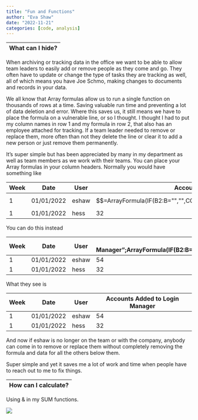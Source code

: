 ```yaml
---
title: "Fun and Functions"
author: "Eva Shaw"
date: "2022-11-21"
categories: [code, analysis]
---
```


|What can I hide?|
|----------------|

When archiving or tracking data in the office we want to be able to allow team leaders to easily add or remove people as they come and go. They often have to update or change the type of tasks they are tracking as well, all of which means you have Joe Schmo, making changes to documents and records in your data. 

We all know that Array formulas allow us to run a single function on thousands of rows at a time. Saving valuable run time and preventing a lot of data deletion and error. Where this saves us, it still means we have to place the formula on a vulnerable line, or so I thought. I thought I had to put my column names in row 1 and my formula in row 2, that also has an employee attached for tracking. If a team leader needed to remove or replace them, more often than not they delete the line or clear it to add a new person or just remove them permanently.

It's super simple but has been appreciated by many in my department as well as team members as we work with their teams. You can place your Array formulas in your column headers. Normally you would have something like 

|Week|Date|User|Accounts Added to Login Manager|
|----|----|----|-------------------------------|
|1|01/01/2022|eshaw|$$=ArrayFormula(IF(B2:B="","",COUNTIFS(ACCOUNTS!E:E,C2:C,ACCOUNTS!B:B,B2:B)))$$|
|1|01/01/2022|hess|32|

You can do this instead 

|Week|Date|User|={"Accounts Added to Login Manager";ArrayFormula(IF(B2:B="","",COUNTIFS(ACCOUNTS!E:E,C2:C,ACCOUNTS!B:B,B2:B)))}|
|----|----|----|-------------------------------|
|1|01/01/2022|eshaw|54|
|1|01/01/2022|hess|32|

What they see is

|Week|Date|User|Accounts Added to Login Manager|
|----|----|----|-------------------------------|
|1|01/01/2022|eshaw|54|
|1|01/01/2022|hess|32|

And now if eshaw is no longer on the team or with the company, anybody can come in to remove or replace them without completely removing the formula and data for all the others below them. 

Super simple and yet it saves me a lot of work and time when people have to reach out to me to fix things. 


|How can I calculate?|
|--------------------|

Using & in my SUM functions. 

![](thumbnail.jpg)

